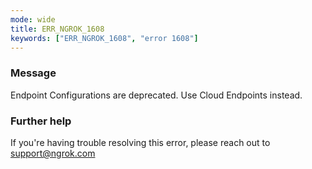 ```yaml
---
mode: wide
title: ERR_NGROK_1608
keywords: ["ERR_NGROK_1608", "error 1608"]
---
```


### Message

Endpoint Configurations are deprecated. Use Cloud Endpoints instead.

### Further help

If you're having trouble resolving this error, please reach out to [support@ngrok.com](mailto:support@ngrok.com?subject=Help%20with%20ERR_NGROK_1608)
